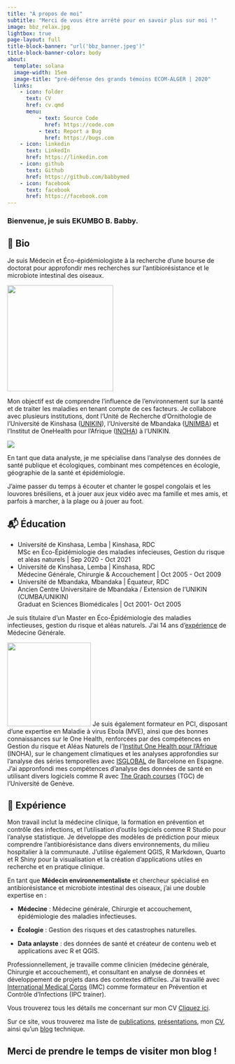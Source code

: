 ```yaml
---
title: "À propos de moi"
subtitle: "Merci de vous être arrêté pour en savoir plus sur moi !"
image: bbz_relax.jpg
lightbox: true
page-layout: full
title-block-banner: "url('bbz_banner.jpeg')"
title-block-banner-color: body
about:
  template: solana
  image-width: 15em
  image-title: "pré-défense des grands témoins ECOM-ALGER | 2020"
  links:
    - icon: folder
      text: CV 
      href: cv.qmd
      menu:
          - text: Source Code
            href: https://code.com
          - text: Report a Bug
            href: https://bugs.com
    - icon: linkedin
      text: LinkedIn
      href: https://linkedin.com
    - icon: github
      text: Github
      href: https://github.com/babbymed
    - icon: facebook
      text: facebook
      href: https://facebook.com
---
```

### Bienvenue, je suis EKUMBO B. Babby.

::: {#hero-heading}
## 📮 **Bio**

Je suis Médecin et Éco-épidémiologiste à la recherche d’une bourse de doctorat pour approfondir mes recherches sur l’antibiorésistance et le microbiote intestinal des oiseaux.

![](bbz_pampedick.jpeg){width="242"}

Mon objectif est de comprendre l’influence de l’environnement sur la santé et de traiter les maladies en tenant compte de ces facteurs. Je collabore avec plusieurs institutions, dont l'Unité de Recherche d'Ornithologie de l'Université de Kinshasa ([UNIKIN](https://unikin.ac.cd)), l'Université de Mbandaka ([UNIMBA](https://unimba.ac.cd)) et l'Institut de OneHealth pour l’Afrique ([INOHA](https://inoha.ac.cd)) à l'UNIKIN.

![](PRedefense_gt.jpg)

En tant que data analyste, je me spécialise dans l’analyse des données de santé publique et écologiques, combinant mes compétences en écologie, géographie de la santé et épidémiologie.

J'aime passer du temps à écouter et chanter le gospel congolais et les louvores brésiliens, et à jouer aux jeux vidéo avec ma famille et mes amis, et parfois à marcher, à la plage ou à jouer au foot.

## 📬 **Éducation**

-   Université de Kinshasa, Lemba \| Kinshasa, RDC\
    MSc en Éco-Épidémiologie des maladies infecieuses, Gestion du risque et aléas naturels \| Sep 2020 - Oct 2021
-   Université de Kinshasa, Lemba \| Kinshasa, RDC\
    Médecine Générale, Chirurgie & Accouchement \| Oct 2005 - Oct 2009
-   Université de Mbandaka, Mbandaka \| Équateur, RDC\
    Ancien Centre Universitaire de Mbandaka / Extension de l’UNIKIN (CUMBA/UNIKIN)\
    Graduat en Sciences Biomédicales \| Oct 2001- Oct 2005

Je suis titulaire d'un Master en Éco-Épidémiologie des maladies infectieuses, gestion du risque et aléas naturels. J'ai 14 ans d'[expérience](https://linkedin.com/in/babby-ekumbo-md-msc-b87765171/) de Médecine Générale.

![](FB_IMG_1621969392081.jpg){width="191"} Je suis également formateur en PCI, disposant d'une expertise en Maladie à virus Ebola (MVE), ainsi que des bonnes connaissances sur le One Health, renforcées par des compétences en Gestion du risque et Aléas Naturels de l'[Institut One Health pour l'Afrique](https://inoha.ac.cd/home) (INOHA), sur le changement climatiques et les analyses approfondies sur l'analyse des séries temporelles avec [ISGLOBAL](https://www.isglobal.org/en/education) de Barcelone en Espagne. J'ai appronfondi mes compétences d'analyse des données de santé en utilisant divers logiciels comme R avec [The Graph courses](htpps://http://thegraphcourses.org/) (TGC) de l'Université de Genève.

## 💼 **Expérience**

Mon travail inclut la médecine clinique, la formation en prévention et contrôle des infections, et l’utilisation d’outils logiciels comme R Studio pour l’analyse statistique. Je développe des modèles de prédiction pour mieux comprendre l’antibiorésistance dans divers environnements, du milieu hospitalier à la communauté. J’utilise également QGIS, R Markdown, Quarto et R Shiny pour la visualisation et la création d’applications utiles en recherche et en pratique clinique.

En tant que **Médecin environnementaliste** et chercheur spécialisé en antibiorésistance et microbiote intestinal des oiseaux, j'ai une double expertise en :

-   **Médecine** : Médecine générale, Chirurgie et accouchement, épidémiologie des maladies infectieuses.

-   **Écologie** : Gestion des risques et des catastrophes naturelles.

-   **Data anlayste** : des données de santé et créateur de contenu web et applications avec R et QGIS.

Professionnellement, je travaille comme clinicien (médecine générale, Chirurgie et accouchement), et consultant en analyse de données et développement de projets dans des contextes difficiles. J'ai travaillé avec [International Medical Corps](#0) (IMC) comme formateur en Prévention et Contrôle d'Infections (IPC trainer).

Vous trouverez tous les détails me concernant sur mon CV [Cliquez ici](https://babbymed.github.io/CV).

Sur ce site, vous trouverez ma liste de [publications](https://babbymed.github.io/Publication), [présentations](https://babbymed.github.io/Présentation), mon [CV](https://babbymed.github.io/CV), ainsi qu'un [blog](https://babbymed.github.io/Blog) technique.

<p>

</p>

## Merci de prendre le temps de visiter mon blog ! 
:::

### 
